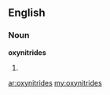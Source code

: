 ==English==
===Noun===
'''oxynitrides'''
# {{plural of|[[oxynitride]]}}

[[ar:oxynitrides]]
[[my:oxynitrides]]